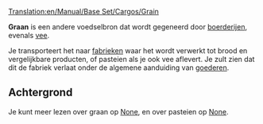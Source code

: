 [[Translation:en/Manual/Base Set/Cargos/Grain]]

{{nl/Manual/Base Set/Cargos/Vracht|name=Graan
|image=Grain.png
|geproduceerd=[[nl/Manual/Base Set/Industries/Boerderij|Boerderij]]
|geaccepteerd=[[nl/Manual/Base Set/Industries/Fabriek|Fabriek]]
}}

'''Graan''' is een andere voedselbron dat wordt gegeneerd door [[nl/Manual/Base Set/Industries/Boerderij|boerderijen]], evenals [[nl/Manual/Base Set/Cargos/Vee|vee]]. 

Je transporteert het naar [[nl/Manual/Base Set/Industries/Fabriek|fabrieken]] waar het wordt verwerkt tot brood en vergelijkbare producten, of pasteien als je ook vee aflevert. Je zult zien dat dit de fabriek verlaat onder de algemene aanduiding van [[nl/Manual/Base Set/Cargos/Goederen|goederen]].

==Achtergrond==
Je kunt meer lezen over graan op [https://www.wikipedia.org/wiki/Cereal None], en over pasteien op [https://www.wikipedia.org/wiki/Pie None].